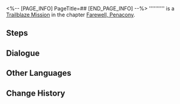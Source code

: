 <%-- [PAGE_INFO]
PageTitle=##
[END_PAGE_INFO] --%>
{{Stub|Dialogue.}}
{{Mission Infobox
|id            = 1034110
|title         = 
|image         = <!--Mission .png-->
|type          = Trailblaze
|event_name    = 
|chapter       = Farewell, Penacony
|requirements  = [[Trailblaze Mission]] ''[[Stranger in a Strange Land]]'' completed
|summary       = <!--official mission summary from Fate's Atlas-->
|characters    = Trailblazer
|startLocation = [[Astral Express]] - [[Passenger Cabin]]
|world         = Astral Express
|area          = Passenger Cabin
|prev          = Stranger in a Strange Land
|next          = 
|rewards       = Sparkle Doll (Profile Picture)*1 { text = Sparkle Doll }
}}
'''''''''' is a [[Trailblaze Mission]] in the chapter [[Farewell, Penacony]].

==Steps==


<!--
==Gameplay Notes==

--><!--
==Trial Character==

-->
==Dialogue==
{{Stub Dialogue}}

{{Dialogue End}}

==Other Languages==
{{Other Languages
|en   = 
|zhs  = 
|zht  = 
|ja   = 
|ko   = 
|es   = 
|fr   = 
|ru   = 
|th   = 
|vi   = 
|de   = 
|id   = 
|pt   = 
}}

==Change History==
{{Change History|2.3}}
